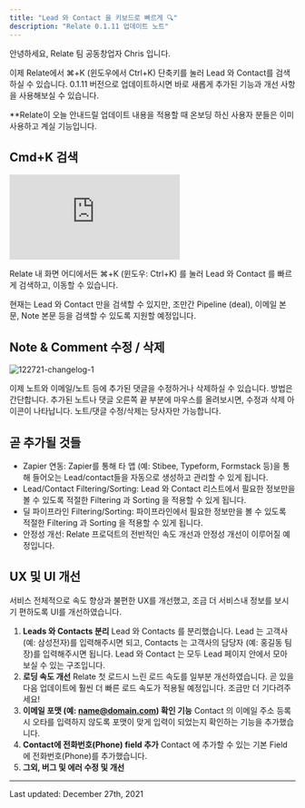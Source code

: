 ```yaml
---
title: "Lead 와 Contact 을 키보드로 빠르게 🔍"
description: "Relate 0.1.11 업데이트 노트"
---
```


안녕하세요, Relate 팀 공동창업자 Chris 입니다.

이제 Relate에서 ⌘+K (윈도우에서 Ctrl+K) 단축키를 눌러 Lead 와 Contact를 검색하실 수 있습니다. 0.1.11 버전으로 업데이트하시면 바로 새롭게 추가된 기능과 개선 사항을 사용해보실 수 있습니다.

**Relate이 오늘 안내드릴 업데이트 내용을 적용할 때 온보딩 하신 사용자 분들은 이미 사용하고 계실 기능입니다.

## Cmd+K 검색

<div style={{ position: 'relative', paddingBottom: '69.74664679582713%', height: 0 }}>
  <iframe
    src="https://www.loom.com/embed/aa34966a4dfa40ecad4e3052adf0e35d"
    frameborder="0"
    webkitAllowFullScreen
    mozallowFullScreen
    allowFullScreen
    style={{ position: 'absolute', top: 0, left: 0, width: '100%', height: '100%' }}
  ></iframe>
</div>

Relate 내 화면 어디에서든 ⌘+K (윈도우: Ctrl+K) 를 눌러 Lead 와 Contact 를 빠르게 검색하고, 이동할 수 있습니다.

현재는 Lead 와 Contact 만을 검색할 수 있지만, 조만간 Pipeline (deal), 이메일 본문, Note 본문 등을 검색할 수 있도록 지원할 예정입니다.

## Note & Comment 수정 / 삭제

![122721-changelog-1](/images/changelog/122721-changelog-1.png)

이제 노트와 이메일/노트 등에 추가된 댓글을 수정하거나 삭제하실 수 있습니다. 방법은 간단합니다. 추가된 노트나 댓글 오른쪽 끝 부분에 마우스를 올려보시면, 수정과 삭제 아이콘이 나타납니다. 노트/댓글 수정/삭제는 당사자만 가능합니다.

## 곧 추가될 것들
- Zapier 연동: Zapier를 통해 타 앱 (예: Stibee, Typeform, Formstack 등)을 통해 들어오는 Lead/contact들을 자동으로 생성하고 관리할 수 있게 됩니다.
- Lead/Contact Filtering/Sorting: Lead 와 Contact 리스트에서 필요한 정보만을 볼 수 있도록 적절한 Filtering 과 Sorting 을 적용할 수 있게 됩니다.
- 딜 파이프라인 Filtering/Sorting: 파이프라인에서 필요한 정보만을 볼 수 있도록 적절한 Filtering 과 Sorting 을 적용할 수 있게 됩니다.
- 안정성 개선: Relate 프로덕트의 전반적인 속도 개선과 안정성 개선이 이루어질 예정입니다.

## UX 및 UI 개선
서비스 전체적으로 속도 향상과 불편한 UX를 개선했고, 조금 더 서비스내 정보를 보시기 편하도록 UI를 개선하였습니다.
1. **Leads 와 Contacts 분리**
Lead 와 Contacts 를 분리했습니다. Lead 는 고객사 (예: 삼성전자)를 입력해주시면 되고, Contacts 는 고객사의 담당자 (예: 홍길동 팀장)를 입력해주시면 됩니다. Lead 와 Contact 는 모두 Lead 페이지 안에서 모아 보실 수 있는 구조입니다.
2. **로딩 속도 개선**
Relate 첫 로드시 느린 로드 속도를 일부분 개선하였습니다. 곧 있을 다음 업데이트에 훨씬 더 빠른 로드 속도가 적용될 예정입니다. 조금만 더 기다려주세요!
3. **이메일 포맷 (예: name@domain.com) 확인 기능**
Contact 의 이메일 주소 등록시 오타를 입력하지 않도록 포맷이 맞게 입력이 되었는지 확인하는 기능을 추가했습니다.
4. **Contact에 전화번호(Phone) field 추가**
Contact 에 추가할 수 있는 기본 Field 에 전화번호(Phone)를 추가했습니다.
5. **그외, 버그 및 에러 수정 및 개선**


---

Last updated: December 27th, 2021